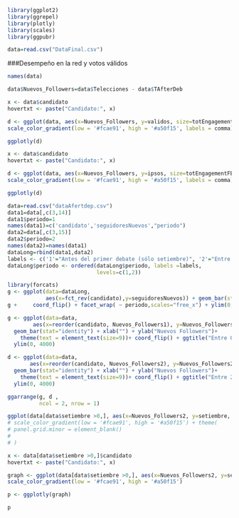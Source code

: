 ```r
library(ggplot2)
library(ggrepel)
library(plotly)
library(scales)
library(ggpubr)
```



```r
data=read.csv("DataFinal.csv")
```

###Desempeño en la red y votos válidos

```r
names(data)
```

```r
data$Nuevos_Followers=data$Telecciones - data$TAfterDeb
```

```r
x <- data$candidato
hovertxt <- paste("Candidato:", x)

d <- ggplot(data, aes(x=Nuevos_Followers, y=validos, size=totEngagementFB, color=totEngagementFB,text = hovertxt)) + geom_point()  + ggtitle("Crecieron los candidatos en la red luego del primer debate?") + ylab("% votos validos") + xlab("Nuevos Followers en Twitter (debate hasta elecciones)") + geom_label_repel(aes(label = candidato), segment.color = 'grey50',size=3) + 
scale_color_gradient(low = '#fcae91', high = '#a50f15', labels = comma)

ggplotly(d)
```


```r
x <- data$candidato
hovertxt <- paste("Candidato:", x)

d <- ggplot(data, aes(x=Nuevos_Followers, y=ipsos, size=totEngagementFB, color=totEngagementFB,text = hovertxt)) + geom_point()  + ggtitle("Crecieron los candidatos en la red luego del primer debate?") + ylab("% votos validos") + xlab("Nuevos Followers en Twitter (debate hasta elecciones)") + geom_label_repel(aes(label = candidato), segment.color = 'grey50',size=3) + 
scale_color_gradient(low = '#fcae91', high = '#a50f15', labels = comma)

ggplotly(d)
```


```r
data=read.csv("dataAfertdep.csv")
data1=data[,c(3,14)]
data1$periodo=1
names(data1)=c('candidato','seguidoresNuevos',"periodo")
data2=data[,c(3,15)]
data2$periodo=2
names(data2)=names(data1)
dataLong=rbind(data1,data2)
labels <- c('1'="Antes del primer debate (sólo setiembre)", '2'="Entre primer y segundo debate")
dataLong$periodo <- ordered(dataLong$periodo, labels =labels,
                            levels=c(1,2))
```


```r
library(forcats)
g <- ggplot(data=dataLong,
            aes(x=fct_rev(candidato),y=seguidoresNuevos)) + geom_bar(stat="identity")
g +     coord_flip() + facet_wrap( ~ periodo,scales="free_x") + ylim(0, 4000) + ylab("Nuevos Seguidores") + xlab("")
```


```r
g <- ggplot(data=data,
        aes(x=reorder(candidato, Nuevos_Followers1), y=Nuevos_Followers1,group=1)) +
  geom_bar(stat="identity") + xlab("") + ylab("Nuevos Followers")+
    theme(text = element_text(size=9))+ coord_flip() + ggtitle("Entre 01/09 al 23/09 (antes debate 1)") +
  ylim(0, 4000)
```

```r
d <- ggplot(data=data,
       aes(x=reorder(candidato, Nuevos_Followers2), y=Nuevos_Followers2,group=1)) +
  geom_bar(stat="identity") + xlab("") + ylab("Nuevos Followers")+
    theme(text = element_text(size=9))+ coord_flip() + ggtitle("Entre 24/09 al 29/09 (antes debate 2)")+
  ylim(0, 4000)
```

```r
ggarrange(g, d ,
          ncol = 2, nrow = 1)
```


```r
ggplot(data[data$setiembre >0,], aes(x=Nuevos_Followers2, y=setiembre, size=following_afdeb, color=antiguedad)) + geom_point()  + ggtitle("Han crecido los candidatos en la red luego del primer debate?") + ylab("% Intencion de voto") + xlab("Nuevos Followers") + geom_label_repel(aes(label = candidato), segment.color = 'grey50',size=3,box.padding= unit(0.4, "lines")) + scale_size(labels = comma)#  + 
# scale_color_gradient(low = '#fcae91', high = '#a50f15') + theme(
# panel.grid.minor = element_blank() 
# 
# )

```

```r

x <- data[data$setiembre >0,]$candidato
hovertxt <- paste("Candidato:", x)

graph <- ggplot(data[data$setiembre >0,], aes(x=Nuevos_Followers2, y=setiembre, size=following_afdeb, color=antiguedad,text = hovertxt))+ geom_point() + ggtitle("Han crecido los candidatos en la red luego del debate?") + ylab("% Intencion de voto") + xlab("Nuevos Followers") + 
scale_color_gradient(low = '#fcae91', high = '#a50f15')

p <- ggplotly(graph)

p
```
